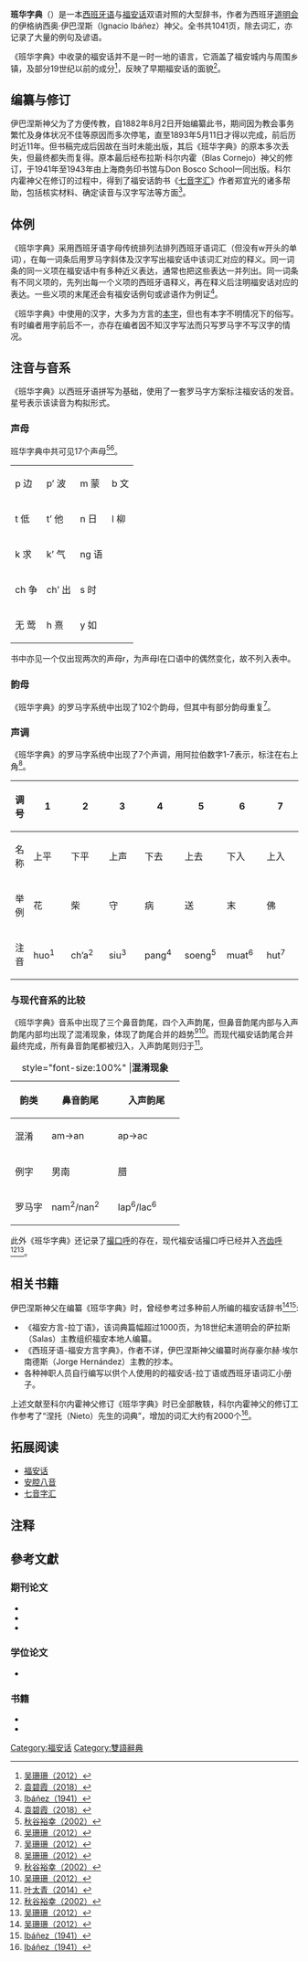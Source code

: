 {{Infobox Book
|name                 = Diccionario Español-Chino,<br/>Dialecto de Fu-an (Houc-an)
|chinese_name         = 班华字典
|image                = 
|author               = Ignacio Ibáñez
|title_orig           =
|translator           =
|illustrator          =
|cover_artist         =
|country              = {{ROC}}
|language             = [[西班牙语|西班牙语]]，[[福安话|福安话]]
|series               =
|subject              =
|genre                = 词典
|publisher            = [[商务印书馆|商务印书馆]]，Don Bosco School
|release_date         = 1941~1943
|chinese_release_date =
|media_type           =
|pages                = 1041页
|size_weight          =
|format               =
|isbn                 = 
|oclc                 =
|preceded_by          =
|followed_by          =
}}
'''班华字典'''（{{lang-es|Diccionario Español-Chino, Dialecto de Fu-an (Houc-an)}}）是一本[[西班牙语|西班牙语]]与[[福安话|福安话]]双语对照的大型辞书，作者为西班牙[[道明会|道明会]]的伊格纳西奥·伊巴涅斯（Ignacio Ibáñez）神父。全书共1041页，除去词汇，亦记录了大量的例句及谚语。

《班华字典》中收录的福安话并不是一时一地的语言，它涵盖了福安城内与周围乡镇，及部分19世纪以前的成分<ref name="吴珊珊（2012）">[[#吴珊珊（2012）|吴珊珊（2012）]]</ref>，反映了早期福安话的面貌<ref name="袁碧霞（2018）">[[#袁碧霞（2018）|袁碧霞（2018）]]</ref>。
==编纂与修订==
伊巴涅斯神父为了方便传教，自1882年8月2日开始编纂此书，期间因为教会事务繁忙及身体状况不佳等原因而多次停笔，直至1893年5月11日才得以完成，前后历时近11年。但书稿完成后因故在当时未能出版，其后《班华字典》的原本多次丢失，但最终都失而复得。原本最后经布拉斯·科尔内霍（Blas Cornejo）神父的修订，于1941年至1943年由上海商务印书馆与Don Bosco School一同出版。科尔内霍神父在修订的过程中，得到了福安话韵书《[[七音字汇|七音字汇]]》作者郑宜光的诸多帮助，包括核实材料、确定读音与汉字写法等方面<ref name="Ibáñez（1941）">[[#Ibáñez（1941）|Ibáñez（1941）]]</ref>。
==体例==
《班华字典》采用西班牙语字母传统排列法排列西班牙语词汇（但没有w开头的单词），在每一词条后用罗马字斜体及汉字写出福安话中该词汇对应的释义。同一词条的同一义项在福安话中有多种近义表达，通常也把这些表达一并列出。同一词条有不同义项的，先列出每一个义项的西班牙语释义，再在释义后注明福安话对应的表达。一些义项的末尾还会有福安话例句或谚语作为例证<ref name="袁碧霞（2018）">[[#袁碧霞（2018）|袁碧霞（2018）]]</ref>。

《班华字典》中使用的汉字，大多为方言的[[本字|本字]]，但也有本字不明情况下的俗写。有时编者用字前后不一，亦存在编者因不知汉字写法而只写罗马字不写汉字的情况。
==注音与音系==
《班华字典》以西班牙语拼写为基础，使用了一套罗马字方案标注福安话的发音。星号表示该读音为构拟形式。
=== 声母 ===
班华字典中共可见17个声母<ref name="秋谷裕幸（2002）">[[#秋谷裕幸（2002）|秋谷裕幸（2002）]]</ref><ref name="吴珊珊（2012）">[[#吴珊珊（2012）|吴珊珊（2012）]]</ref>。
{| class="wikitable" style="text-align:center;"
|p {{IPA|[*p]}} 边
|pʼ {{IPA|[*pʰ]}} 波
|m {{IPA|[*m]}} 蒙
|b {{IPA|[*w]}} 文
|-
|t {{IPA|[*t]}} 低
|tʼ {{IPA|[*tʰ]}} 他
|n {{IPA|[*n]}} 日
|l {{IPA|[*l]}} 柳
|-
|k {{IPA|[*k]}} 求
|kʼ {{IPA|[*kʰ]}} 气
|ng {{IPA|[*ŋ]}} 语
| bgcolor="#bbbbbb" |
|-
|ch {{IPA|[*ʦ]}} 争
|chʼ {{IPA|[*ʦʰ]}} 出
|s {{IPA|[*s]}} 时
| bgcolor="#bbbbbb" |
|-
|无 {{IPA|[*ʔ]}} 莺
|h {{IPA|[*h]}} 熹
|y {{IPA|[*j]}} 如
| bgcolor="#bbbbbb" |
|}
书中亦见一个仅出现两次的声母r{{IPA|[*r]}}，为声母l{{IPA|[*l]}}在口语中的偶然变化，故不列入表中。
===韵母===
《班华字典》的罗马字系统中出现了102个韵母，但其中有部分韵母重复<ref name="吴珊珊（2012）">[[#吴珊珊（2012）|吴珊珊（2012）]]</ref>。
===声调===
《班华字典》的罗马字系统中出现了7个声调，用阿拉伯数字1-7表示，标注在右上角<ref name="吴珊珊（2012）">[[#吴珊珊（2012）|吴珊珊（2012）]]</ref>。
{| class="wikitable" align="center"
|+ style="font-size:100%" |
|- align="center"
!调号
|1
|2
|3
|4
|5
|6
|7
|- align="center"
!名称
| width="60" |上平
| width="60" |下平
| width="60" |上声
| width="60" |下去
| width="60" |上去
| width="60" |下入
| width="60" |上入
|- align="center"
!举例
|花
|柴
|守
|病
|送
|末
|佛
|- align="center"
!注音
|huo<sup>1</sup>
|chʼa<sup>2</sup>
|siu<sup>3</sup>
|pang<sup>4</sup>
|soeng<sup>5</sup>
|muat<sup>6</sup>
|hut<sup>7</sup>
|}
===与现代音系的比较===
《班华字典》音系中出现了三个鼻音韵尾{{IPA|[-m]}}{{IPA|[-n]}}{{IPA|[-ŋ]}}，四个入声韵尾{{IPA|[-p]}}{{IPA|[-t]}}{{IPA|[-k]}}{{IPA|[-ʔ]}}，但鼻音韵尾内部与入声韵尾内部均出现了混淆现象，体现了韵尾合并的趋势<ref name="秋谷裕幸（2002）">[[#秋谷裕幸（2002）|秋谷裕幸（2002）]]</ref><ref name="吴珊珊（2012）">[[#吴珊珊（2012）|吴珊珊（2012）]]</ref>。而现代福安话韵尾合并最终完成，所有鼻音韵尾都被归入{{IPA|[-ŋ]}}，入声韵尾则归于{{IPA|[-ʔ]}}<ref name="叶太青（2014）">[[#叶太青（2014）|叶太青（2014）]]</ref>。
{| class="wikitable" align="center"
|+ style="font-size:100%" |'''混淆现象'''
|- align="center"
!韵类
| width="100" |鼻音韵尾
| width="100" |入声韵尾
|- align="center"
!混淆
|am→an
|ap→ac
|- align="center"
!例字
|男南
|腊
|- align="center"
!罗马字
|nam<sup>2</sup>/nan<sup>2</sup>
|lap<sup>6</sup>/lac<sup>6</sup>
|}
此外《班华字典》还记录了[[撮口呼|撮口呼]]的存在，现代福安话撮口呼已经并入[[齐齿呼|齐齿呼]]<ref name="秋谷裕幸（2002）">[[#秋谷裕幸（2002）|秋谷裕幸（2002）]]</ref><ref name="吴珊珊（2012）">[[#吴珊珊（2012）|吴珊珊（2012）]]</ref>。

==相关书籍==
伊巴涅斯神父在编纂《班华字典》时，曾经参考过多种前人所编的福安话辞书<ref name="吴珊珊（2012）">[[#吴珊珊（2012）|吴珊珊（2012）]]</ref><ref name="Ibáñez（1941）">[[#Ibáñez（1941）|Ibáñez（1941）]]</ref>:
*《福安方言-拉丁语》，该词典篇幅超过1000页，为18世纪末道明会的萨拉斯（Salas）主教组织福安本地人编纂。
*《西班牙语-福安方言字典》，作者不详，伊巴涅斯神父编纂时尚存豪尔赫·埃尔南德斯（Jorge Hernández）主教的抄本。
*各种神职人员自行编写以供个人使用的的福安话-拉丁语或西班牙语词汇小册子。
上述文献至科尔内霍神父修订《班华字典》时已全部散轶，科尔内霍神父的修订工作参考了“涅托（Nieto）先生的词典”，增加的词汇大约有2000个<ref name="Ibáñez（1941）">[[#Ibáñez（1941）|Ibáñez（1941）]]</ref>。

== 拓展阅读 ==
*[[福安话|福安话]]
*[[安腔八音|安腔八音]]
*[[七音字汇|七音字汇]]

==注释==
{{reflist}}
==參考文獻==
{{refbegin}}
===期刊论文===
*{{cite journal|language=zh|author=秋谷裕幸|year=2012|title=《班华字典—福安方言》音系初探|journal=方言|issue=1|pages=40-66|url=http://www.cnki.com.cn/Article/CJFDTOTAL-FYZA201201009.htm|ref=秋谷裕幸（2002）|access-date=2019-05-20|archive-date=2019-06-10|archive-url=https://web.archive.org/web/20190610121115/http://www.cnki.com.cn/Article/CJFDTOTAL-FYZA201201009.htm|dead-url=no}}
*{{cite journal|language=zh|author=赵峰|year=2013|title=西洋传教士的福安方言研究概述|journal=湖南工程学院学报（社会科学版）|issue=2|volume=23|pages=29-31|url=http://www.cnki.com.cn/Article/CJFDTotal-GCHS201302009.htm|ref=赵峰（2013）|access-date=2019-05-26|archive-date=2019-06-06|archive-url=https://web.archive.org/web/20190606005623/http://www.cnki.com.cn/Article/CJFDTotal-GCHS201302009.htm|dead-url=no}}
*{{cite journal|language=zh|author=袁碧霞|year=2018|title=西班牙传教士《班华字典—福安方言》的体例及特点|journal=现代语文|issue=8|pages=178-183|url=http://www.cnki.com.cn/Article/CJFDTotal-YWLY201808035.htm|ref=袁碧霞（2018）}}
===学位论文===
*{{Cite thesis|language=zh|degree=博士|title=四部福安方言韵书研究|url=http://cdmd.cnki.com.cn/Article/CDMD-10394-1012494409.htm|author=吴姗姗|year=2012|publisher=福建师范大学|ref=吴珊珊（2012）|access-date=2019-05-20|archive-date=2019-05-16|archive-url=https://web.archive.org/web/20190516190158/http://cdmd.cnki.com.cn/Article/CDMD-10394-1012494409.htm|dead-url=no}}
===书籍===
*{{cite book|language=es|author=Ignacio Ibáñez|others=Blas Cornejo修订|year=1941|title=Diccionario Español-Chino, Dialecto de Fu-an (Houc-an)|location=上海|publisher=商务印书馆|ref=Ibáñez（1941）}}
*{{Cite book|language=zh|title=北片闽东方言语音研究|author=叶太青|publisher=黄山书社|year=2014|isbn=978-7-5461-4482-5|location=合肥|pages=413|ref=叶太青（2014）}}

[[Category:福安话|Category:福安话]]
[[Category:雙語辭典|Category:雙語辭典]]